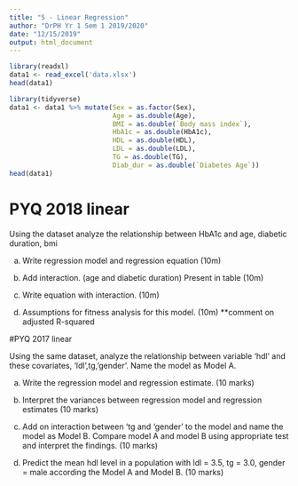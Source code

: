 ```yaml
---
title: "5 - Linear Regression"
author: "DrPH Yr 1 Sem 1 2019/2020"
date: "12/15/2019"
output: html_document
---
```


```r
library(readxl)
data1 <- read_excel('data.xlsx')
head(data1)
```

```r
library(tidyverse)
data1 <- data1 %>% mutate(Sex = as.factor(Sex),
                          Age = as.double(Age),
                          BMI = as.double(`Body mass index`),
                          HbA1c = as.double(HbA1c),
                          HDL = as.double(HDL),
                          LDL = as.double(LDL),
                          TG = as.double(TG),
                          Diab_dur = as.double(`Diabetes Age`))
head(data1)
```

# PYQ 2018 linear

Using the dataset analyze the relationship between HbA1c and age,  diabetic duration, bmi

a. Write regression model and regression equation (10m)

b. Add interaction. (age and diabetic duration) Present in table (10m)

c. Write equation with interaction. (10m)

d. Assumptions for fitness analysis for this model. (10m)
**comment on adjusted R-squared

#PYQ 2017 linear

Using the same dataset, analyze the relationship between variable ‘hdl’ and these covariates, ‘ldl’,tg,’gender’. Name the model as Model A. 

a) Write the regression model and regression estimate. (10 marks) 

b) Interpret the variances between regression model and regression estimates (10 marks) 
	
c) Add on interaction between ‘tg and ‘gender’ to the model and name the model as Model B. Compare model A and model B using appropriate test and interpret the findings. (10 marks) 

d) Predict the mean hdl level in a population with ldl = 3.5, tg = 3.0, gender = male  according the Model A and Model B. (10 marks)













